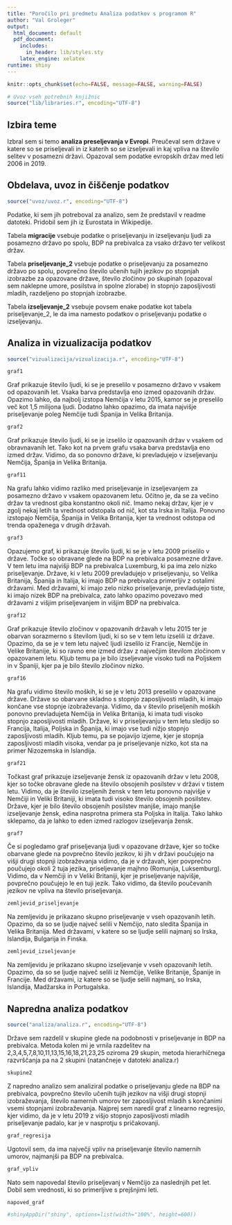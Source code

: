 ```yaml
---
title: "Poročilo pri predmetu Analiza podatkov s programom R"
author: "Val Groleger"
output:
  html_document: default
  pdf_document:
    includes:
      in_header: lib/styles.sty
    latex_engine: xelatex
runtime: shiny
---
```


```r
knitr::opts_chunk$set(echo=FALSE, message=FALSE, warning=FALSE)

# Uvoz vseh potrebnih knjižnic
source("lib/libraries.r", encoding="UTF-8")
```


## Izbira teme

Izbral sem si temo **analiza preseljevanja v Evropi**. Preučeval sem države v katere so se priseljevali in iz katerih so se izseljevali in kaj vpliva na število selitev v posamezni državi. Opazoval sem podatke evropskih držav med leti 2006 in 2019.

## Obdelava, uvoz in čiščenje podatkov

```r
source("uvoz/uvoz.r", encoding="UTF-8")
```

Podatke, ki sem jih potreboval za analizo, sem že predstavil v readme datoteki. Pridobil sem jih iz Eurostata in Wikipedije. 

Tabela **migracije** vsebuje podatke o priseljevanju in izseljevanju ljudi za posamezno državo po spolu, BDP na prebivalca za vsako državo ter velikost držav.

Tabela **priseljevanje_2** vsebuje podatke o priseljevanju za posamezno državo po spolu, povprečno število učenih tujih jezikov po stopnjah izobrazbe za opazovane države, število zločinov po skupinah (opazoval sem naklepne umore, posilstva in spolne zlorabe) in stopnjo zaposljivosti mladih, razdeljeno po stopnjah izobrazbe.

Tabela **izseljevanje_2** vsebuje povsem enake podatke kot tabela priseljevanje_2, le da ima namesto podatkov o priseljevanju podatke o izseljevanju.


## Analiza in vizualizacija podatkov

```r
source("vizualizacija/vizualizacija.r", encoding="UTF-8")
```

```r
graf1 
```
Graf prikazuje število ljudi, ki se je preselilo v posamezno državo v vsakem od opazovanih let. Vsaka barva predstavlja eno izmed opazovanih držav. Opazimo lahko, da najbolj izstopa Nemčija v letu 2015, kamor se je preselilo več kot 1,5 milijona ljudi. Dodatno lahko opazimo, da imata najvišje priseljevanje poleg Nemčije tudi Španija in Velika Britanija.

```r
graf2 
```

Graf prikazuje število ljudi, ki se je izselilo iz opazovanih držav v vsakem od obravnavanih let. Tako kot na prvem grafu vsaka barva predstavlja eno izmed držav. Vidimo, da so ponovno države, ki prevladujejo v izseljevanju Nemčija, Španija in Velika Britanija.

```r
graf11 
```

Na grafu lahko vidimo razliko med priseljevanje in izseljevanjem za posamezno državo v vsakem opazovanem letu. Očitno je, da se za večino držav ta vrednost giba konstantno okoli nič. Imamo nekaj držav, kjer je v zgolj nekaj letih ta vrednost odstopala od nič, kot sta Irska in Italija. Ponovno izstopajo Nemčija, Španija in Velika Britanija, kjer ta vrednost odstopa od trenda opaženega v drugih državah.

```r
graf3 
```
Opazujemo graf, ki prikazuje število ljudi, ki se je v letu 2009 priselilo v države. Točke so obravane glede na BDP na prebivalca posamezne države. V tem letu ima najvišji BDP na prebivalca Luxemburg, ki pa ima zelo nizko priseljevanje. Države, ki v letu 2009 prevladujejo v priseljevanju, so Velika Britanija, Španija in Italija, ki imajo BDP na prebivalca primerljiv z ostalimi državami. Med državami, ki imajo zelo nizko priseljevanje, prevladujejo tiste, ki imajo nizek BDP na prebivalca, zato lahko opazimo povezavo med državami z višjim priseljevanjem in višjim BDP na prebivalca.


```r
graf12 
```

Graf prikazuje število zločinov v opazovanih državah v letu 2015 ter je obarvan sorazmerno s številom ljudi, ki so se v tem letu izselili iz države. Opazimo, da se je v tem letu največ ljudi izselilo iz Francije, Nemčije in Velike Britanije, ki so ravno ene izmed držav z največjim številom zločinom v opazovanem letu. Kljub temu pa je bilo izseljevanje visoko tudi na Poljskem in v Španiji, kjer pa je bilo število zločinov nizko.

```r
graf16 
```

Na grafu vidimo število moških, ki se je v letu 2013 preselilo v opazovane države. Države so obarvane skladno s stopnjo zaposljivosti mladih, ki imajo končane vse stopnje izobraževanja. Vidimo, da v število priseljenih moških ponovno prevladujeta Nemčija in Velika Britanija, ki imata tudi visoko stopnjo zaposljivosti mladih. Države, ki v priseljevanju v tem letu sledijo so Francija, Italija, Poljska in Španija, ki imajo vse tudi nižjo stopnjo zaposljivosti mladih. Kljub temu, pa se pojavijo izjeme, kjer je stopnja zaposljivosti mladih visoka, vendar pa je priseljevanje nizko, kot sta na primer Nizozemska in Islandija.

```r
graf21 
```

Točkast graf prikazuje izseljevanje žensk iz opazovanih držav v letu 2008, kjer so točke obravane glede na število obsojenih posilstev v državi v tistem letu. Vidimo, da je število izseljenih žensk v tem letu ponovno najvišje v Nemčiji in Veliki Britaniji, ki imata tudi visoko število obsojenih posilstev. Države, kjer je bilo število obsojenih posilstev manjše, imajo manjše izseljevanje žensk, edina nasprotna primera sta Poljska in Italija. Tako lahko sklepamo, da je lahko to eden izmed razlogov izseljevanja žensk.

```r
graf7
```
Če si pogledamo graf priseljevanja ljudi v opazovane države, kjer so točke obarvane glede na povprečno število jezikov, ki jih v državi poučujejo na višji drugi stopnji izobraževanja vidimo, da je v državah, kjer povprečno poučujejo okoli 2 tuja jezika, priseljevanje majhno (Romunija, Luksemburg). Vidimo, da v Nemčiji in v Veliki Britaniji, kjer je priseljevanje najvišje, povprečno poučujejo le en tuji jezik. Tako vidimo, da število poučevanih jezikov ne vpliva na število priseljevanja.

```r
zemljevid_priseljevanje
```
Na zemljevidu je prikazano skupno priseljevanje v vseh opazovanih letih. Opazimo, da so se ljudje največ selili v Nemčijo, nato sledita Španija in Velika Britanija. Med državami, v katere so se ljudje selili najmanj so Irska, Islandija, Bulgarija in Finska.

```r
zemljevid_izseljevanje
```
Na zemljevidu je prikazano skupno izseljevanje v vseh opazovanih letih. Opazimo, da so se ljudje največ selili iz Nemčije, Velike Britanije, Španije in Francije. Med državami, iz katere so se ljudje selili najmanj, so Irska, Islandija, Madžarska in Portugalska.

## Napredna analiza podatkov

```r
source("analiza/analiza.r", encoding="UTF-8")
```

Države sem razdelil v skupine glede na podobnosti v priseljevanje in BDP na prebivalca. Metoda kolen mi je vrnila razdelitev na 2,3,4,5,7,8,10,11,13,15,16,18,21,23,25 oziroma 29 skupin, metoda hierarhičnega razvrščanja pa na 2 skupini (natančneje v datoteki analiza.r)

```r
skupine2
```

Z napredno analizo sem analiziral podatke o priseljevanju glede na BDP na prebivalca, povprečno število učenih tujih jezikov na višji drugi stopnji izobraževanja, število namernih umorov ter zaposljivost mladih s končanimi vsemi stopnjami izobraževanja. Najprej sem naredil graf z linearno regresijo, kjer vidimo, da je v letu 2019 z višjo stopnjo zaposljivosti mladih priseljevanje padalo, kar je v nasprotju s pričakovanji.
```r
graf_regresija
```
Ugotovil sem, da ima največji vpliv na priseljevanje število namernih umorov, najmanjši pa BDP na prebivalca.
```r
graf_vpliv
```

Nato sem napovedal število priseljevanj v Nemčijo za naslednjih pet let. Dobil sem vrednosti, ki so primerljive s prejšnjimi leti.
```r
napoved_graf
```

```r
#shinyAppDir("shiny", options=list(width="100%", height=600))
```
